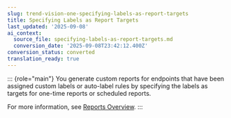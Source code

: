 ```yaml
---
slug: trend-vision-one-specifying-labels-as-report-targets
title: Specifying Labels as Report Targets
last_updated: '2025-09-08'
ai_context:
  source_file: specifying-labels-as-report-targets.md
  conversion_date: '2025-09-08T23:42:12.400Z'
conversion_status: converted
translation_ready: true
---
```


::: {role="main"}
You generate custom reports for endpoints that have been assigned custom labels or auto-label rules by specifying the labels as targets for one-time reports or scheduled reports.

For more information, see [Reports Overview](reports-overview.mdx).
:::
